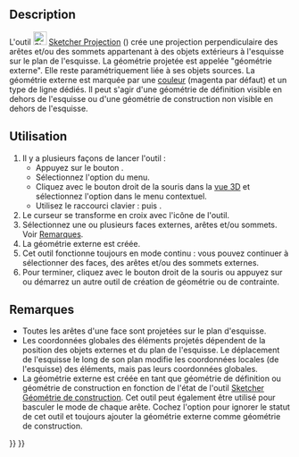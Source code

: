 <languages/>

<div class="mw-translate-fuzzy">
{{Docnav/fr
|[[Sketcher_External/fr|Géométrie externe]]
|[[Sketcher_Intersection/fr|Intersection]]
|[[Sketcher_Workbench/fr|Atelier Sketcher]]
|IconL=Sketcher_External.svg
|IconR=Sketcher_Intersection.svg
|IconC=Workbench_Sketcher.svg
}}
</div>

{{GuiCommand/fr
|Name=Sketcher Projection
|Name/fr=Sketcher Projection
|MenuLocation=Esquisse → Outils d'esquisse → Créer la géométrie externe de la projection 
|Workbenches=[[Sketcher_Workbench/fr|Sketcher]]
|Shortcut={{KEY|G}} {{KEY|X}}
|Version=1.1
|SeeAlso=[[Sketcher_ToggleConstruction/fr|Sketcher Géométrie de construction]]
}}

==Description==

L'outil [[Image:Sketcher_Projection.svg|24px]] [[Sketcher_Projection/fr|Sketcher Projection]] ({{Version/fr|1.1}}) crée une projection perpendiculaire des arêtes et/ou des sommets appartenant à des objets extérieurs à l'esquisse sur le plan de l'esquisse. La géométrie projetée est appelée "géométrie externe". Elle reste paramétriquement liée à ses objets sources. La géométrie externe est marquée par une [[Sketcher_Preferences/fr#Apparence|couleur]] (magenta par défaut) et un type de ligne dédiés. Il peut s'agir d'une géométrie de définition visible en dehors de l'esquisse ou d'une géométrie de construction non visible en dehors de l'esquisse.

<span id="Usage"></span>
==Utilisation==

# Il y a plusieurs façons de lancer l'outil :
#* Appuyez sur le bouton {{Button|[[Image:Sketcher_Projection.svg|16px]] [[Sketcher_Projection/fr|Créer la géométrie externe de la projection]]}}.
#* Sélectionnez l'option {{MenuCommand|Esquisse → Outils d'esquisse → [[Image:Sketcher_Projection.svg|16px]] Créer la géométrie externe de la projection}} du menu.
#* Cliquez avec le bouton droit de la souris dans la [[3D_view/fr|vue 3D]] et sélectionnez l'option {{MenuCommand|[[Image:Sketcher_Projection.svg|16px]] Créer la géométrie externe de la projection}} dans le menu contextuel.
#* Utilisez le raccourci clavier : {{KEY|G}} puis {{KEY|X}}.
# Le curseur se transforme en croix avec l'icône de l'outil.
# Sélectionnez une ou plusieurs faces externes, arêtes et/ou sommets. Voir [[#Remarques|Remarques]].
# La géométrie externe est créée.
# Cet outil fonctionne toujours en mode continu : vous pouvez continuer à sélectionner des faces, des arêtes et/ou des sommets externes.
# Pour terminer, cliquez avec le bouton droit de la souris ou appuyez sur {{KEY|Échap}} ou démarrez un autre outil de création de géométrie ou de contrainte.

<span id="Notes"></span>
== Remarques ==

* Toutes les arêtes d'une face sont projetées sur le plan d'esquisse.
* Les coordonnées globales des éléments projetés dépendent de la position des objets externes et du plan de l'esquisse. Le déplacement de l'esquisse le long de son plan modifie les coordonnées locales (de l'esquisse) des éléments, mais pas leurs coordonnées globales.
* La géométrie externe est créée en tant que géométrie de définition ou géométrie de construction en fonction de l'état de l'outil [[Sketcher_ToggleConstruction/fr|Sketcher Géométrie de construction]]. Cet outil peut également être utilisé pour basculer le mode de chaque arête. Cochez l'option {{MenuCommand|Édition → Préférences... → Sketcher → Général → Toujours ajouter les géométries externes comme des géométries de référence}} pour ignorer le statut de cet outil et toujours ajouter la géométrie externe comme géométrie de construction.


<div class="mw-translate-fuzzy">
{{Docnav/fr
|[[Sketcher_External/fr|Géométrie externe]]
|[[Sketcher_Intersection/fr|Intersection]]
|[[Sketcher_Workbench/fr|Atelier Sketcher]]
|IconL=Sketcher_External.svg
|IconR=Sketcher_Intersection.svg
|IconC=Workbench_Sketcher.svg
}}
</div>

{{Sketcher_Tools_navi{{#translation:}}}}
{{Userdocnavi{{#translation:}}}}